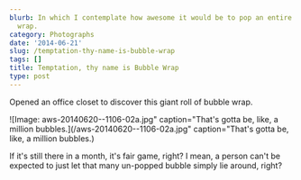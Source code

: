 ```yaml
---
blurb: In which I contemplate how awesome it would be to pop an entire roll of bubble
  wrap.
category: Photographs
date: '2014-06-21'
slug: /temptation-thy-name-is-bubble-wrap
tags: []
title: Temptation, thy name is Bubble Wrap
type: post
---
```



Opened an office closet to discover this giant roll of bubble wrap.

![Image: aws-20140620--1106-02a.jpg" caption="That's gotta be, like, a million bubbles.](/aws-20140620--1106-02a.jpg" caption="That's gotta be, like, a million bubbles.) 

If it's still there in a month, it's fair game, right? I mean, a person can't be expected to just let that many un-popped bubble simply lie around, right?